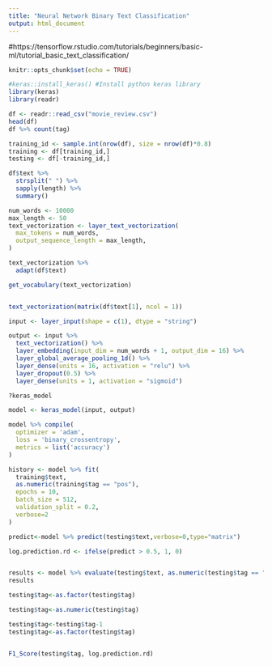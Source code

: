 ```yaml
---
title: "Neural Network Binary Text Classification"
output: html_document
---
```


#https://tensorflow.rstudio.com/tutorials/beginners/basic-ml/tutorial_basic_text_classification/

```r
knitr::opts_chunk$set(echo = TRUE)
```

```r
#keras::install_keras() #Install python keras library
library(keras) 
library(readr)


```

```r
df <- readr::read_csv("movie_review.csv")
head(df)
df %>% count(tag)
```

```r
training_id <- sample.int(nrow(df), size = nrow(df)*0.8)
training <- df[training_id,]
testing <- df[-training_id,]
```

```r
df$text %>% 
  strsplit(" ") %>% 
  sapply(length) %>% 
  summary()
```

```r
num_words <- 10000
max_length <- 50
text_vectorization <- layer_text_vectorization(
  max_tokens = num_words, 
  output_sequence_length = max_length, 
)

text_vectorization %>% 
  adapt(df$text)

get_vocabulary(text_vectorization)


text_vectorization(matrix(df$text[1], ncol = 1))
```

```r
input <- layer_input(shape = c(1), dtype = "string")

output <- input %>% 
  text_vectorization() %>% 
  layer_embedding(input_dim = num_words + 1, output_dim = 16) %>%
  layer_global_average_pooling_1d() %>%
  layer_dense(units = 16, activation = "relu") %>%
  layer_dropout(0.5) %>% 
  layer_dense(units = 1, activation = "sigmoid")

?keras_model

model <- keras_model(input, output)
```

```r
model %>% compile(
  optimizer = 'adam',
  loss = 'binary_crossentropy',
  metrics = list('accuracy')
)

```

```r
history <- model %>% fit(
  training$text,
  as.numeric(training$tag == "pos"),
  epochs = 10,
  batch_size = 512,
  validation_split = 0.2,
  verbose=2
)
```

```r
predict<-model %>% predict(testing$text,verbose=0,type="matrix")

log.prediction.rd <- ifelse(predict > 0.5, 1, 0)


results <- model %>% evaluate(testing$text, as.numeric(testing$tag == "pos"), verbose = 0)
results

testing$tag<-as.factor(testing$tag)

testing$tag<-as.numeric(testing$tag)

testing$tag<-testing$tag-1
testing$tag<-as.factor(testing$tag)


F1_Score(testing$tag, log.prediction.rd)
```

